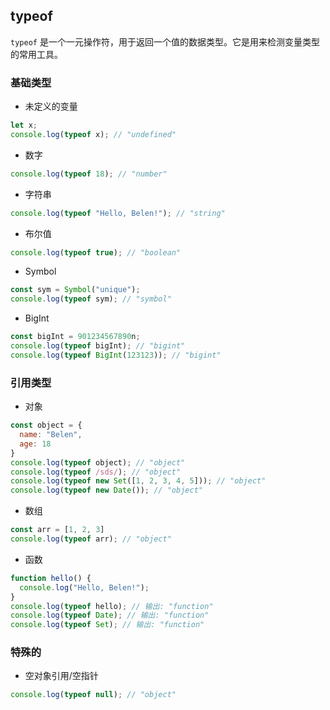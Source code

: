 ## typeof

`typeof` 是一个一元操作符，用于返回一个值的数据类型。它是用来检测变量类型的常用工具。

### 基础类型

- 未定义的变量

```js
let x;
console.log(typeof x); // "undefined"
```

- 数字

```js
console.log(typeof 18); // "number"
```

- 字符串

```js
console.log(typeof "Hello, Belen!"); // "string"
```

- 布尔值

```js
console.log(typeof true); // "boolean"
```

- Symbol

```js
const sym = Symbol("unique");
console.log(typeof sym); // "symbol"
```

- BigInt

```js
const bigInt = 901234567890n;
console.log(typeof bigInt); // "bigint"
console.log(typeof BigInt(123123)); // "bigint"
```

### 引用类型

- 对象

```js
const object = {
  name: "Belen",
  age: 18
}
console.log(typeof object); // "object"
console.log(typeof /sds/); // "object"
console.log(typeof new Set([1, 2, 3, 4, 5])); // "object"
console.log(typeof new Date()); // "object"
```

- 数组

```js
const arr = [1, 2, 3]
console.log(typeof arr); // "object"
```

- 函数

```js
function hello() {
  console.log("Hello, Belen!");
}
console.log(typeof hello); // 输出: "function"
console.log(typeof Date); // 输出: "function"
console.log(typeof Set); // 输出: "function"
```

### 特殊的

- 空对象引用/空指针

```js
console.log(typeof null); // "object"
```
